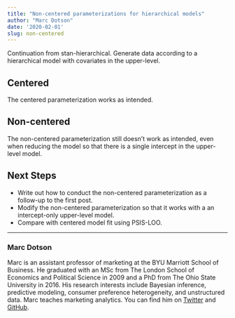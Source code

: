 ```yaml
---
title: "Non-centered parameterizations for hierarchical models"
author: "Marc Dotson"
date: '2020-02-01'
slug: non-centered
---
```


Continuation from stan-hierarchical. Generate data according to a hierarchical model with covariates in the upper-level.

## Centered

The centered parameterization works as intended.

## Non-centered

The non-centered parameterization still doesn't work as intended, even when reducing the model so that there is a single intercept in the upper-level model.

## Next Steps

- Write out how to conduct the non-centered parameterization as a follow-up to the first post.
- Modify the non-centered parameterization so that it works with a an intercept-only upper-level model.
- Compare with centered model fit using PSIS-LOO.

-----

### Marc Dotson

Marc is an assistant professor of marketing at the BYU Marriott School of Business. He graduated with an MSc from The London School of Economics and Political Science in 2009 and a PhD from The Ohio State University in 2016. His research interests include Bayesian inference, predictive modeling, consumer preference heterogeneity, and unstructured data. Marc teaches marketing analytics. You can find him on [Twitter](https://twitter.com/marcdotson) and [GitHub](https://github.com/marcdotson).
